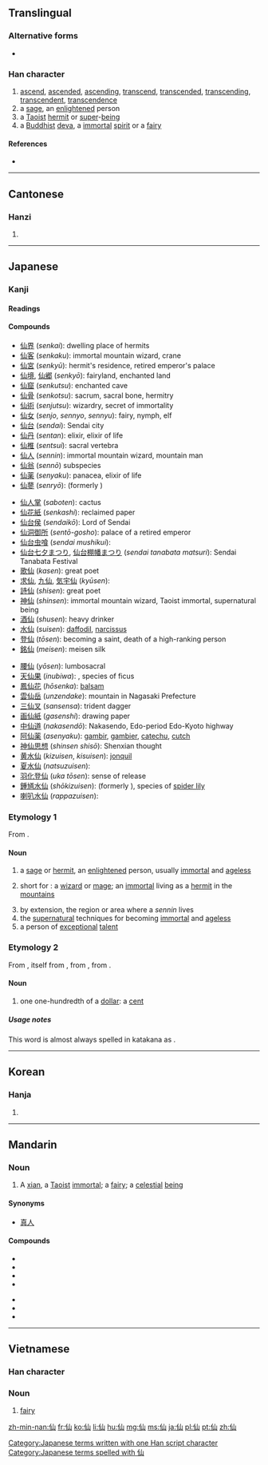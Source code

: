 ==Translingual==
{{stroke order}}

===Alternative forms===
* {{l|mul|僊|sc=Hani}}

===Han character===
{{Han char|rn=9|rad=人|as=03|sn=5|four=2227<sub>0</sub>|canj=人山 (OU)|ids=⿰[[亻]][[山]]}}

# [[ascend]], [[ascended]], [[ascending]], [[transcend]], [[transcended]], [[transcending]], [[transcendent]], [[transcendence]]
# a [[sage]], an [[enlightened]] person
# a [[Taoist]] [[hermit]] or [[super]]-[[being]]
# a [[Buddhist]] [[deva]], a [[immortal]] [[spirit]] or a [[fairy]]

====References====
* {{Han ref|kx=0092.130|dkj=00374|dj=0196.030|hdz=10114.030|uh=4ED9|ud=20185|bh=A550|bd=42320}}

----

==Cantonese==

===Hanzi===
{{yue-hanzi|jyut=sin1}}

# {{defn|yue}}

----

==Japanese==

===Kanji===
{{ja-kanji|grade=c|rs=人03}}

====Readings====
{{ja-readings
|on=[[せん]] (''sen'')
|kanyoon=[[せんと]] (''sento'')
|nanori=[[そま]] (''soma''), [[のり]] (''nori''), [[ひさ]] (''hisa'')
}}

====Compounds====
{{top3}}
* [[仙界]] (''senkai''): dwelling place of hermits
* [[仙客]] (''senkaku''): immortal mountain wizard, crane
* [[仙宮]] (''senkyū''): hermit's residence, retired emperor's palace
* [[仙境]], [[仙郷]] (''senkyō''): fairyland, enchanted land
* [[仙窟]] (''senkutsu''): enchanted cave
* [[仙骨]] (''senkotsu''): sacrum, sacral bone, hermitry
* [[仙術]] (''senjutsu''): wizardry, secret of immortality
* [[仙女]] (''senjo'', ''sennyo'', ''sennyu''): fairy, nymph, elf
* [[仙台]] (''sendai''): Sendai city
* [[仙丹]] (''sentan''): elixir, elixir of life
* [[仙椎]] (''sentsui''): sacral vertebra
* [[仙人]] (''sennin''): immortal mountain wizard, mountain man
* [[仙翁]] (''sennō'') {{taxlink|Lychnis|genus|noshow=1}} subspecies
* [[仙薬]] (''senyaku''): panacea, elixir of life
* [[仙蓼]] (''senryō''): {{taxlink|Sarcandra glabra|species|noshow=1}} (formerly {{taxlink|Chloranthus glaber|species|noshow=1}})
{{mid3}}
* [[仙人掌]] (''saboten''): cactus
* [[仙花紙]] (''senkashi''): reclaimed paper
* [[仙台侯]] (''sendaikō''): Lord of Sendai
* [[仙洞御所]] (''sentō-gosho''): palace of a retired emperor
* [[仙台虫喰]] (''sendai mushikui''): {{vern|eastern crowned warbler}}
* [[仙台七夕まつり]], [[仙台棚幡まつり]] (''sendai  tanabata matsuri''): Sendai Tanabata Festival
* [[歌仙]] (''kasen''): great poet
* [[求仙]], [[九仙]], [[気宇仙]] (''kyūsen''): {{vern|multicolorfin rainbowfish}}
* [[詩仙]] (''shisen''): great poet
* [[神仙]] (''shinsen''): immortal mountain wizard, Taoist immortal, supernatural being
* [[酒仙]] (''shusen''): heavy drinker
* [[水仙]] (''suisen''): [[daffodil]], [[narcissus]]
* [[登仙]] (''tōsen''): becoming a saint, death of a high-ranking person
* [[銘仙]] (''meisen''): meisen silk
{{mid3}}
* [[腰仙]] (''yōsen''): lumbosacral
* [[天仙果]] (''inubiwa''): {{taxlink|Ficus erecta|species|noshow=1}}, species of ficus
* [[鳳仙花]] (''hōsenka''): [[balsam]]
* [[雲仙岳]] (''unzendake''): mountain in Nagasaki Prefecture
* [[三仙叉]] (''sansensa''): trident dagger
* [[画仙紙]] (''gasenshi''): drawing paper
* [[中仙道]] (''nakasendō''): Nakasendo, Edo-period Edo-Kyoto highway
* [[阿仙薬]] (''asenyaku''): [[gambir]], [[gambier]], [[catechu]], [[cutch]]
* [[神仙思想]] (''shinsen shisō''): Shenxian thought
* [[黄水仙]] (''kizuisen'', ''kisuisen''): [[jonquil]]
* [[夏水仙]] (''natsuzuisen''): {{vern|belladonna lily}}
* [[羽化登仙]] (''uka tōsen''): sense of release
* [[鍾馗水仙]] (''shōkizuisen''): {{taxlink|Lycoris aurea|species|noshow=1}} (formerly {{taxlink|Lycoris traubii|species|noshow=1}}), species of [[spider lily]]
* [[喇叭水仙]] (''rappazuisen''): {{vern|trumpet daffodil}}
{{bottom}}

===Etymology 1===
From {{etyl|zhx|ja|sort=せん}} {{term|sc=Hani|仙}}.

====Noun====
{{ja-noun|k|hira=せん|rom=sen}}

# a [[sage]] or [[hermit]], an [[enlightened]] person, usually [[immortal]] and [[ageless]]
# {{context|mythology|lang=ja|sort=せん}} short for {{l|ja|仙人|tr=''sennin''}}: a [[wizard]] or [[mage]]; an [[immortal]] living as a [[hermit]] in the [[mountains]]
# by extension, the region or area where a ''sennin'' lives
# the [[supernatural]] techniques for becoming [[immortal]] and [[ageless]]
# a person of [[exceptional]] [[talent]]

===Etymology 2===
From {{etyl|en|ja|sort=せん}} {{term|lang=en|cent}}, itself from {{etyl|fro|ja|sort=せん}} {{term|cent|lang=fro}}, from {{etyl|la|ja|sort=せん}} {{term|centum||lang=la}}, from {{etyl|ine-pro|ja|sort=せん}} {{term/t|ine-pro|*ḱm̥tóm}}.

====Noun====
{{ja-noun|k|kata=セント|rom=sento|hidx=せんと}}

# one one-hundredth of a [[dollar]]: a [[cent]]

=====Usage notes=====
This word is almost always spelled in katakana as {{l|ja|セント}}.

[[Category:Japanese terms written with one Han script character]]
[[Category:Japanese terms spelled with 仙]]
----

==Korean==

===Hanja===
{{ko-hanja|hangeul=[[선]]|rv=seon|mr=sŏn}}

# {{rfdef|lang=ko|sort=人03}}

----

==Mandarin==

===Noun===
{{cmn-noun|ts|pin=[[xiān]] ([[xian1]])|pint=xian1}}

# A [[xian]], a [[Taoist]] [[immortal]]; a [[fairy]]; a [[celestial]] [[being]]

====Synonyms====
* [[真人]]

====Compounds====
{{top2}}
* {{l|cmn|成仙||becoming immortal}}
* {{l|cmn|仙草|tr=xiāncǎo}}
* {{l|cmn|仙劍|||paladin}}
* {{l|cmn|仙境||wonderland}}
{{mid2}}
* {{l|cmn|仙女||female sage}}
* {{l|cmn|仙人||sage}}
* {{l|cmn|仙桃|tr=xiāntáo||Peaches of Immortality}}
{{bottom}}

----

==Vietnamese==

===Han character===
{{vi-hantu|[[tiên]]|rs=人03}}

===Noun===
{{vi-noun}}

# [[fairy]]

[[zh-min-nan:仙]]
[[fr:仙]]
[[ko:仙]]
[[li:仙]]
[[hu:仙]]
[[mg:仙]]
[[ms:仙]]
[[ja:仙]]
[[pl:仙]]
[[pt:仙]]
[[zh:仙]]